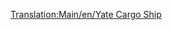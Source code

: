[[Translation:Main/en/Yate Cargo Ship]]{{hu/Navbox Hajók}}
{{hu/Hajók|Name=Yate teherhajó
|Image=[[File:en/CargoShip.png|Yate Cargo Ship]]
|Cost=£24,372 ($48,744)
|Speed=24 km/h (15 mph)
|Annual=£2,460 ($4,920)
|Designed=1928
|Lifespan=30
|Capacity=160 egység*
|Statnote=''*'' bármilyen [[Main/hu/Rakomány|rakományból]], az utasok és az olaj kivételével.
|Description=A Yate teherhajó a két teherhajó közül a lassabb. Szerepe a másikhoz képest alárendelt.
|Real-life=Kitalált.
}}